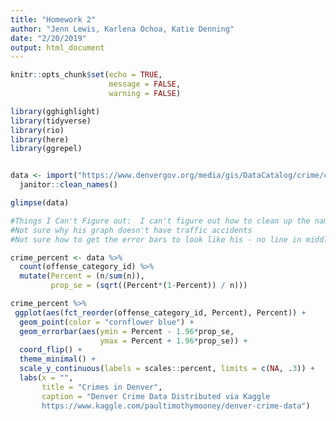 ```yaml
---
title: "Homework 2"
author: "Jenn Lewis, Karlena Ochoa, Katie Denning"
date: "2/20/2019"
output: html_document
---
```


```r
knitr::opts_chunk$set(echo = TRUE,
                      message = FALSE,
                      warning = FALSE)

library(gghighlight)
library(tidyverse)
library(rio)
library(here)
library(ggrepel)


data <- import("https://www.denvergov.org/media/gis/DataCatalog/crime/csv/crime.csv") %>%
  janitor::clean_names()

glimpse(data)

```




```r

#Things I Can't Figure out:  I can't figure out how to clean up the names of the offense categories easily.
#Not sure why his graph doesn't have traffic accidents
#Not sure how to get the error bars to look like his - no line in middle

crime_percent <- data %>%
  count(offense_category_id) %>%
  mutate(Percent = (n/sum(n)),
         prop_se = (sqrt((Percent*(1-Percent)) / n))) 

crime_percent %>%
 ggplot(aes(fct_reorder(offense_category_id, Percent), Percent)) +
  geom_point(color = "cornflower blue") +
  geom_errorbar(aes(ymin = Percent - 1.96*prop_se,
                    ymax = Percent + 1.96*prop_se)) +
  coord_flip() +
  theme_minimal() +
  scale_y_continuous(labels = scales::percent, limits = c(NA, .3)) +
  labs(x = "",
       title = "Crimes in Denver",
       caption = "Denver Crime Data Distributed via Kaggle
       https://www.kaggle.com/paultimothymooney/denver-crime-data")

```


```r

```
